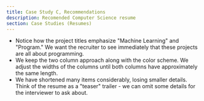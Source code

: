 ```yaml
---
title: Case Study C, Recommendations
description: Recomended Computer Science resume
section: Case Studies (Resumes)
---
```


<ResumeC />

* Notice how the project titles emphasize "Machine Learning" and "Program." We want the recruiter to see immediately that these projects are all about programming.
* We keep the two column approach along with the color scheme. We adjust the widths of the columns until both columns have approximately the same length.
* We have shortened many items considerably, losing smaller details. Think of the resume as a "teaser" trailer - we can omit some details for the interviewer to ask about. 
